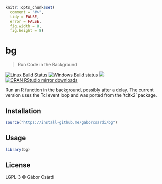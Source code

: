
```r
knitr::opts_chunk$set(
  comment = "#>",
  tidy = FALSE,
  error = FALSE,
  fig.width = 8,
  fig.height = 8)
```

# bg

> Run Code in the Background

[![Linux Build Status](https://travis-ci.org/gaborcsardi/bg.svg?branch=master)](https://travis-ci.org/gaborcsardi/bg)
[![Windows Build status](https://ci.appveyor.com/api/projects/status/github/gaborcsardi/bg?svg=true)](https://ci.appveyor.com/project/gaborcsardi/bg)
[![](http://www.r-pkg.org/badges/version/bg)](http://www.r-pkg.org/pkg/bg)
[![CRAN RStudio mirror downloads](http://cranlogs.r-pkg.org/badges/bg)](http://www.r-pkg.org/pkg/bg)

Run an R function in the background, possibly after a delay. The current
version uses the Tcl event loop and was ported from the 'tcltk2' package.

## Installation

```r
source("https://install-github.me/gaborcsardi/bg")
```

## Usage

```r
library(bg)
```

## License

LGPL-3 © Gábor Csárdi

